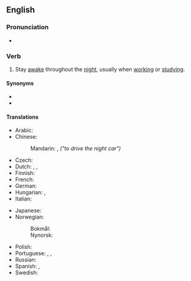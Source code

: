 ==English==

===Pronunciation===
* {{audio|En-au-pull an all-nighter.ogg|Audio (AU)|lang=en}}

===Verb===
{{en-verb|pulls an all-nighter|pulling an all-nighter|pulled an all-nighter}}

# {{lb|en|idiomatic|informal}} Stay [[awake]] throughout the [[night]], usually when [[work]]ing or [[study]]ing.

====Synonyms====
* {{l|en|burn the midnight oil}}
* {{l|en|elucubrate}}

====Translations====
{{trans-top|work throughout the night}}
* Arabic: {{t|ar|سهر طول الليل}}
* Chinese:
*: Mandarin: {{t+|cmn|開夜車|sc=Hani}}, {{t+|cmn|开夜车|tr=kāi yèchē|sc=Hani}} ''("to drive the night car")''
* Czech: {{t-needed|cs}}
* Dutch: {{t|nl|[[een]] [[nachtje]] [[doorhalen]]}}, {{t|nl|[[een]] [[nacht]] [[doorhalen]]}}, {{t|nl|lucubreren}}
* Finnish: {{t|fi|valvoa yötä myöten}}
* French: {{t|fr|passer une nuit blanche}}
* German: {{qualifier|literally "to work on a night shift"}} {{t|de|eine Nachtschicht einlegen}}
* Hungarian: {{t+|hu|éjszakázik}}, {{t|hu|[[végigdolgozza]] [[az]] [[éjszakát]]}}
* Italian: {{t-needed|it}}
{{trans-mid}}
* Japanese: {{t+|ja|徹夜|tr=てつやする, tetsuya suru|alt=徹夜する|sc=Jpan}}
* Norwegian:
*: Bokmål: {{t+|nb|døgne}}
*: Nynorsk: {{t|nn|døgne}}
* Polish: {{t|pl|zarwać noc}} {{qualifier|informal}}
* Portuguese: {{t|pt|passar a noite em claro}}, {{t|pt|virar a noite}}, {{t|pt|fazer uma direta}} {{qualifier|informal}}
* Russian: {{t|ru|труди́ться всю ночь напролёт}}
* Spanish: {{t+|es|trasnochar}}, {{t|es|pasar la noche en claro}}
* Swedish: {{t+|sv|dygna}}
{{trans-bottom}}